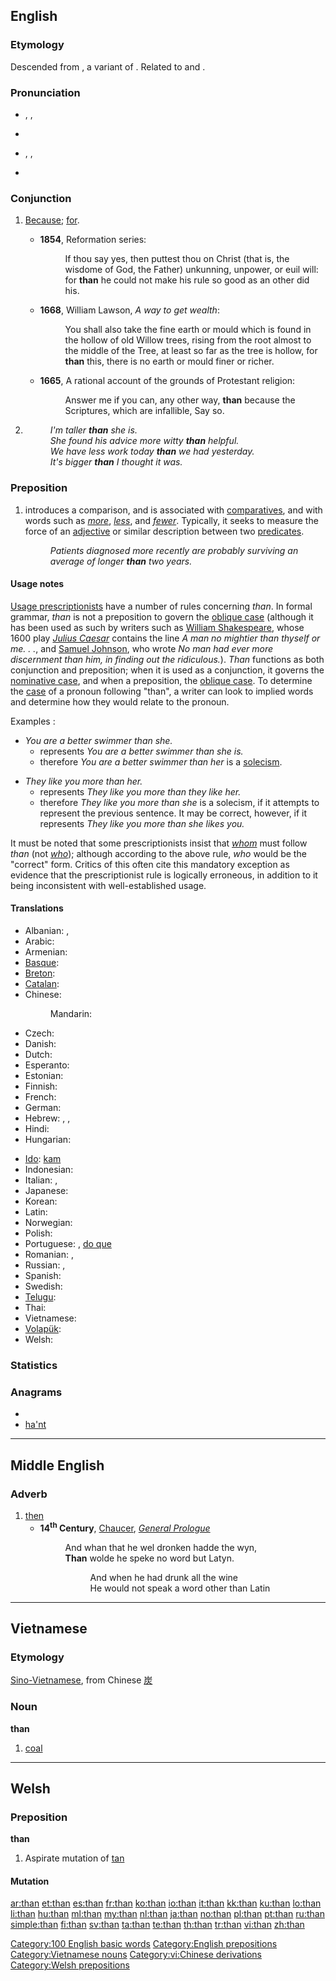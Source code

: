 {{also|thân}}
==English==
{{wikipedia}}

===Etymology===
Descended from {{etyl|ang}} {{term|þanne|lang=ang}}, a variant of {{term|þonne||then|lang=ang}}. Related to {{etyl|de|-}} {{term|denn||than|lang=de}} and {{term|dann||then|lang=de}}.

===Pronunciation===
* {{qualifier|stressed}} {{enPR|''th''ăn}}, {{IPA|/ðæn/}}, {{SAMPA|/D{n/}}
* {{audio|en-us-than-stressed.ogg|Audio (US), stressed}}
*: {{rhymes|æn}}
* {{qualifier|unstressed}} {{enPR|''th''(ə)n}}, {{IPA|/ðən/|/ðn̩/}}, {{SAMPA|/D@n/|2=/Dn=/}}
* {{audio|en-us-than-unstressed.ogg|Audio (US), unstressed}}

===Conjunction===
{{en-conj}}

# {{obsolete|archaic|or|dialectal}} {{context|usually used with [[for]] or [[because]]}} [[because|Because]]; [[for]].
#*'''1854''', Reformation series:
#*: If thou say yes, then puttest thou on Christ (that is, the wisdome of God, the Father) unkunning, unpower, or euil will: for '''than''' he could not make his rule so good as an other did his.
#*'''1668''', William Lawson, ''A way to get wealth'':
#*: You shall also take the fine earth or mould which is found in the hollow of old Willow trees, rising from the root almost to the middle of the Tree, at least so far as the tree is hollow, for '''than''' this, there is no earth or mould finer or richer.
#*'''1665''', A rational account of the grounds of Protestant religion:
#*: Answer me if you can, any other way, '''than''' because the Scriptures, which are infallible, Say so.
# {{non-gloss definition|Used in comparisons, to introduce the basis of comparison.}}
#: ''I'm taller '''than''' she is.''
#: ''She found his advice more witty '''than''' helpful.''
#: ''We have less work today '''than''' we had yesterday.''
#: ''It's bigger '''than''' I thought it was.''

===Preposition===
{{en-prep}}

# introduces a comparison, and is associated with [[comparative]]s, and with words such as ''[[more]]'', ''[[less]]'', and ''[[fewer]]''. Typically, it seeks to measure the force of an [[adjective]] or similar description between two [[predicate]]s.
#: ''Patients diagnosed more recently are probably surviving an average of longer '''than''' two years.''

====Usage notes====
[[w:Prescription (linguistics)|Usage prescriptionists]] have a number of rules concerning ''than''. In formal grammar, ''than'' is not a preposition to govern the [[oblique case]] (although it has been used as such by writers such as [[w:William Shakespeare|William Shakespeare]], whose 1600 play ''[[w:Julius Caesar (play)|Julius Caesar]]'' contains the line ''A man no mightier than thyself or me. . .'', and [[w:Samuel Johnson|Samuel Johnson]], who wrote ''No man had ever more discernment than him, in finding out the ridiculous.'').  ''Than'' functions as both conjunction and preposition; when it is used as a conjunction, it governs the [[nominative case]], and when a preposition, the [[oblique case]].  To determine the [[case]] of a pronoun following "than", a writer can look to implied words and determine how they would relate to the pronoun.

Examples :

* ''You are a better swimmer than she.''
** represents ''You are a better swimmer than she is.''
** therefore ''You are a better swimmer than her'' is a [[solecism]].

* ''They like you more than her.''
** represents ''They like you more than they like her.''
** therefore ''They like you more than she'' is a solecism, if it attempts to represent the previous sentence.  It may be correct, however, if it represents ''They like you more than she likes you.''

It must be noted that some prescriptionists insist that ''[[whom]]'' must follow ''than'' (not ''[[who]]''); although according to the above rule, ''who'' would be the "correct" form. Critics of this often cite this mandatory exception as evidence that the prescriptionist rule is logically erroneous, in addition to it being inconsistent with well-established usage.

====Translations====
{{trans-top|Introduces a comparison}}
* Albanian: {{t-|sq|se|xs=Albanian}}, {{t-|sq|sesa|xs=Albanian}}
* Arabic: {{t+|ar|من|tr=min}}
* Armenian: {{t-|hy|քան|tr=k’an}}
* [[Basque]]: {{t|eu|baino|xs=Basque}}
* [[Breton]]: {{t+|br|eget|xs=Breton}}
* [[Catalan]]: {{t|ca|que}}
* Chinese:
*: Mandarin: {{t-|cmn|比|tr=bǐ|sc=Hani}}
* Czech: {{t+|cs|než}}
* Danish: {{t-|da|end}}
* Dutch: {{t+|nl|dan}}
* Esperanto: {{t-|eo|ol|xs=Esperanto}}
* Estonian: {{t+|et|kui}}
* Finnish: {{t+|fi|kuin}}
* French: {{t+|fr|que}}
* German: {{t+|de|als}}
* Hebrew: {{t-|he|מ־|tr=mi-}}, {{t|he|ממה ש־|tr=mimá she-}}, {{t|he|מאשר|tr=masher}}
* Hindi: {{t|hi|की अपेक्षा|tr=kī apēkṣā|xs=Hindi}}
* Hungarian: {{t+|hu|mint}}
{{trans-mid}}
* [[Ido]]: [[kam]]
* Indonesian: {{t|id|daripada|xs=Indonesian}}
* Italian: {{t+|it|di}}, {{t+|it|che}}
* Japanese: {{qualifier|...}} {{t-|ja|より|tr=yori}}
* Korean: {{t+|ko|보다|alt=...보다|tr=...boda|sc=Hang}}
* Latin: {{t+|la|quam}}
* Norwegian: {{t+|no|enn}}
* Polish: {{t+|pl|niż}}
* Portuguese: {{t+|pt|que}}, [[do que]]
* Romanian: {{t-|ro|ca}}, {{t+|ro|decât}}
* Russian: {{t+|ru|чем|tr=čem}}, {{t+|ru|нежели|tr=néželi}}
* Spanish: {{t+|es|que}}
* Swedish: {{t+|sv|än}}
* [[Telugu]]: {{t|te|కంటె|tr=kaMTe}}
* Thai: {{t|th|กว่า|tr=gwàa}}
* Vietnamese: {{t|vi|hơn|xs=Vietnamese}}
* [[Volapük]]: {{t|vo|ka}}
* Welsh: {{t-|cy|na|xs=Welsh}}
{{trans-bottom}}

===Statistics===
{{rank|has|could|our|64|than|some|other|very}}

===Anagrams===
* {{alphagram|ahnt}}
* [[ha'nt#English|ha'nt]]

[[Category:100 English basic words]]
[[Category:English prepositions]]

----

==Middle English==

===Adverb===
{{infl|enm|adverb}}

# [[then]]
#* '''14<sup>th</sup> Century''', [[w:Geoffrey Chaucer|Chaucer]], ''[[s:The Canterbury Tales/General Prologue|General Prologue]]''
#*: And whan that he wel dronken hadde the wyn,<br>'''Than''' wolde he speke no word but Latyn.
#*:: And when he had drunk all the wine<br>He would not speak a word other than Latin

----

==Vietnamese==

===Etymology===
[[Sino-Vietnamese]], from Chinese [[炭]]

===Noun===
'''than'''

# [[coal]]

{{attention|vi}}

[[Category:Vietnamese nouns]]
[[Category:vi:Chinese derivations]]

----

==Welsh==

===Preposition===
'''than'''

# Aspirate mutation of [[tan#Welsh|tan]]

====Mutation====
{{cy-mut-t|an}}

[[Category:Welsh prepositions]]

[[ar:than]]
[[et:than]]
[[es:than]]
[[fr:than]]
[[ko:than]]
[[io:than]]
[[it:than]]
[[kk:than]]
[[ku:than]]
[[lo:than]]
[[li:than]]
[[hu:than]]
[[ml:than]]
[[my:than]]
[[nl:than]]
[[ja:than]]
[[no:than]]
[[pl:than]]
[[pt:than]]
[[ru:than]]
[[simple:than]]
[[fi:than]]
[[sv:than]]
[[ta:than]]
[[te:than]]
[[th:than]]
[[tr:than]]
[[vi:than]]
[[zh:than]]